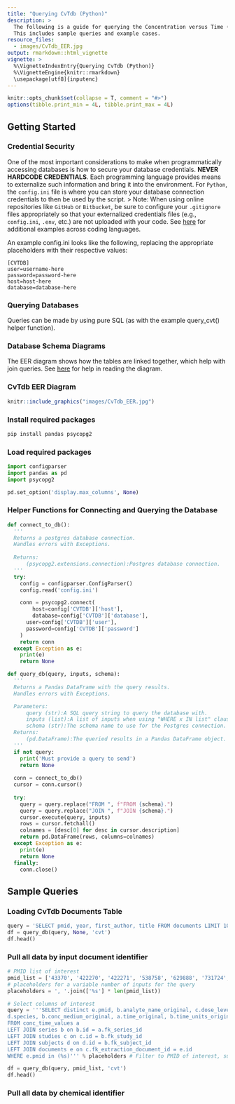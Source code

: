 ```yaml
---
title: "Querying CvTdb (Python)"
description: >
  The following is a guide for querying the Concentration versus Time (CvT) database with Python.
  This includes sample queries and example cases.
resource_files:
  - images/CvTdb_EER.jpg
output: rmarkdown::html_vignette
vignette: >
  %\VignetteIndexEntry{Querying CvTdb (Python)}
  %\VignetteEngine{knitr::rmarkdown}
  \usepackage[utf8]{inputenc}
---
```


```r
knitr::opts_chunk$set(collapse = T, comment = "#>")
options(tibble.print_min = 4L, tibble.print_max = 4L)
```

## Getting Started

### Credential Security

One of the most important considerations to make when programmatically accessing databases is how to secure your database credentials. **NEVER HARDCODE CREDENTIALS**. Each programming language provides means to externalize such information and bring it into the environment. For `Python`, the `config.ini` file is where you can store your database connection credentials to then be used by the script. \> Note: When using online repositories like `GitHub` or `Bitbucket`, be sure to configure your `.gitignore` files appropriately so that your externalized credentials files (e.g., `config.ini`, `.env`, etc.) are not uploaded with your code. See [here](https://github.com/github/gitignore) for additional examples across coding languages.

An example config.ini looks like the following, replacing the appropriate placeholders with their respective values:

    [CVTDB]     
    user=username-here      
    password=password-here      
    host=host-here      
    database=database-here

### Querying Databases

Queries can be made by using pure SQL (as with the example query_cvt() helper function).

### Database Schema Diagrams

The EER diagram shows how the tables are linked together, which help with join queries. See [here](https://www.lucidchart.com/pages/ER-diagram-symbols-and-meaning) for help in reading the diagram.

### CvTdb EER Diagram

```r
knitr::include_graphics("images/CvTdb_EER.jpg")
```

### Install required packages

```bash
pip install pandas psycopg2
```

### Load required packages

```python
import configparser
import pandas as pd
import psycopg2

pd.set_option('display.max_columns', None)
```

### Helper Functions for Connecting and Querying the Database

```python
def connect_to_db():
  '''
  Returns a postgres database connection.
  Handles errors with Exceptions.
  
  Returns:
      (psycopg2.extensions.connection):Postgres database connection.
  '''
  try:
    config = configparser.ConfigParser()
    config.read('config.ini')

    conn = psycopg2.connect(
	    host=config['CVTDB']['host'],
	    database=config['CVTDB']['database'],
  	  user=config['CVTDB']['user'],
  	  password=config['CVTDB']['password']
    )
    return conn
  except Exception as e:
    print(e)
    return None

def query_db(query, inputs, schema):
  '''
  Returns a Pandas DataFrame with the query results.
  Handles errors with Exceptions.

  Parameters:
      query (str):A SQL query string to query the database with.
      inputs (list):A list of inputs when using "WHERE x IN list" clauses.
      schema (str):The schema name to use for the Postgres connection.
  Returns:
      (pd.DataFrame):The queried results in a Pandas DataFrame object.
  '''
  if not query:
    print('Must provide a query to send')
    return None
  
  conn = connect_to_db()
  cursor = conn.cursor()
  
  try:
    query = query.replace("FROM ", f"FROM {schema}.")
    query = query.replace("JOIN ", f"JOIN {schema}.")
    cursor.execute(query, inputs)
    rows = cursor.fetchall()
    colnames = [desc[0] for desc in cursor.description]
    return pd.DataFrame(rows, columns=colnames)
  except Exception as e:
    print(e)
    return None
  finally:
    conn.close()
```

## Sample Queries

### Loading CvTdb Documents Table

```python
query = 'SELECT pmid, year, first_author, title FROM documents LIMIT 10'
df = query_db(query, None, 'cvt')
df.head()
```

### Pull all data by input document identifier

```python
# PMID list of interest
pmid_list = ['43370', '422270', '422271', '538758', '629888', '731724', '734422', '843463', '843464', '926203']
# placeholders for a variable number of inputs for the query
placeholders = ', '.join(['%s'] * len(pmid_list))

# Select columns of interest
query = '''SELECT distinct e.pmid, b.analyte_name_original, c.dose_level_original, c.dose_level_original_units, 
d.species, b.conc_medium_original, a.time_original, b.time_units_original, a.conc_original, b.conc_units_original 
FROM conc_time_values a 
LEFT JOIN series b on b.id = a.fk_series_id 
LEFT JOIN studies c on c.id = b.fk_study_id 
LEFT JOIN subjects d on d.id = b.fk_subject_id 
LEFT JOIN documents e on c.fk_extraction_document_id = e.id 
WHERE e.pmid in (%s)''' % placeholders # Filter to PMID of interest, substituting the list length for inputs by placeholders

df = query_db(query, pmid_list, 'cvt')
df.head()
```

### Pull all data by chemical identifier
